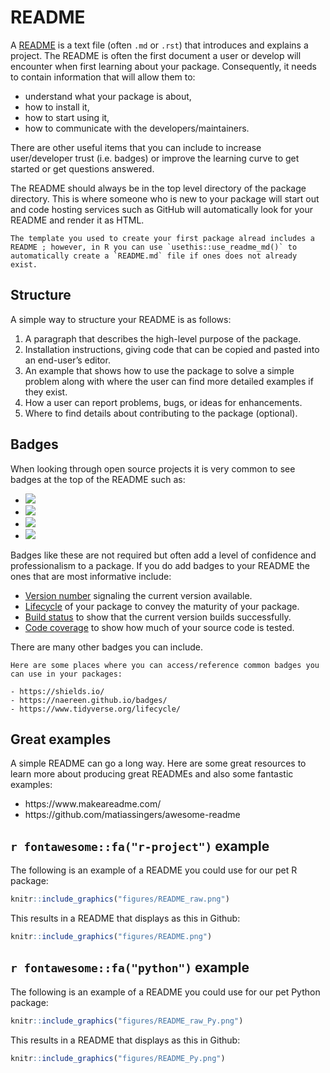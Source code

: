 # README {#readme}

A [README](https://en.wikipedia.org/wiki/README) is a text file (often `.md` or `.rst`) that introduces and explains a project. The README is often the first document a user or develop will encounter when first learning about your package. Consequently, it needs to contain information that will allow them to: 

- understand what your package is about, 
- how to install it,
- how to start using it,
- how to communicate with the developers/maintainers.

There are other useful items that you can include to increase user/developer trust (i.e. badges) or improve the learning curve to get started or get questions answered.

The README should always be in the top level directory of the package directory. This is where someone who is new to your package will start out and code hosting services such as GitHub will automatically look for your README and render it as HTML.

```block
The template you used to create your first package alread includes a README ; however, in R you can use `usethis::use_readme_md()` to automatically create a `README.md` file if ones does not already exist. 
```

## Structure

A simple way to structure your README is as follows:

1. A paragraph that describes the high-level purpose of the package.
2. Installation instructions, giving code that can be copied and pasted into an end-user's editor.
3. An example that shows how to use the package to solve a simple problem along with where the user can find more detailed examples if they exist.
4. How a user can report problems, bugs, or ideas for enhancements.
5. Where to find details about contributing to the package (optional).

## Badges

When looking through open source projects it is very common to see badges at the top of the README such as:

- ![](https://img.shields.io/badge/version-1.0.0-blue.svg)
- ![](https://img.shields.io/badge/lifecycle-experimental-orange.svg)
- ![](https://img.shields.io/badge/coverage-100%25-brightgreen.svg)
- ![](https://img.shields.io/badge/build-passing-brightgreen.svg)

Badges like these are not required but often add a level of confidence and professionalism to a package. If you do add badges to your README the ones that are most informative include:

- [Version number](https://shields.io/category/version) signaling the current version available.
- [Lifecycle](https://www.tidyverse.org/lifecycle/) of your package to convey the maturity of your package.
- [Build status](https://shields.io/category/build) to show that the current version builds successfully.
- [Code coverage](https://shields.io/category/coverage) to show how much of your source code is tested.

There are many other badges you can include.

```block
Here are some places where you can access/reference common badges you can use in your packages:

- https://shields.io/
- https://naereen.github.io/badges/
- https://www.tidyverse.org/lifecycle/
```

## Great examples

A simple README can go a long way. Here are some great resources to learn more about producing great READMEs and also some fantastic examples:

- https://www.makeareadme.com/
- https://github.com/matiassingers/awesome-readme

## `r fontawesome::fa("r-project")` example

The following is an example of a README you could use for our pet R package:

```r
knitr::include_graphics("figures/README_raw.png")
```

This results in a README that displays as this in Github:

```r
knitr::include_graphics("figures/README.png")
```


## `r fontawesome::fa("python")` example

The following is an example of a README you could use for our pet Python package:

```r
knitr::include_graphics("figures/README_raw_Py.png")
```

This results in a README that displays as this in Github:

```r
knitr::include_graphics("figures/README_Py.png")
```
